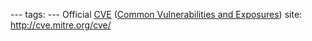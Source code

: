 ---
tags:
---
Official [[CVE]] ([[Common Vulnerabilities and Exposures]]) site: http://cve.mitre.org/cve/
